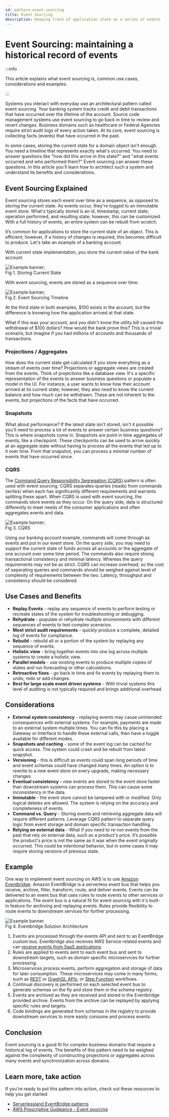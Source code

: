 ```yaml
---
id: pattern-event-sourcing
title: Event Sourcing
description: Keeping track of application state as a series of events
---
```





# Event Sourcing: maintaining a historical record of events

:::info

This article explains what event sourcing is, common use cases, considerations and examples.

:::
<ProfileCardTometich />

[//]: # (Background - Stories on Accounting and SCM as examples)

Systems you interact with everyday use an architectural pattern called event sourcing. Your banking system tracks credit and debit transactions that have occurred over the lifetime of the account. Source code management systems use event sourcing to go back in time to review and revert changes. Business domains such as healthcare or Federal Agencies require strict audit logs of every action taken. At its core, event sourcing is collecting facts (events) that have occurred in the past.

In some cases, storing the current state for a domain object isn't enough. You need a timeline that represents exactly what's occurred. You need to answer questions like "how did this arrive in this state?" and "what events occurred and who performed them?" Event sourcing can answer these questions. In this article you'll learn how to architect such a system and understand its benefits and considerations.

## Event Sourcing Explained
Event sourcing stores each event over time as a sequence, as opposed to storing the current state.  As events occur, they're logged to an immutable event store.  What's typically stored is an id, timestamp, current state, operation performed, and resulting state; however, this can be customized. With a full history of events, an entire system can be rebuilt from scratch.

It’s common for applications to store the current state of an object. This is efficient; however, if a history of changes is required, this becomes difficult to produce. Let's take an example of a banking account.

With current state implementation, you store the current value of the bank account.
<div style={{textAlign: 'center'}}>
    <img src={currentStateImg} alt="Example banner" width={"600"} />;
</div>
<FigureCaption>Fig 1. Storing Current State</FigureCaption>

With event sourcing, events are stored as a sequence over time:
<div style={{textAlign: 'center'}}>
    <img src={eventSourceImg} alt="Example banner" width={"500"} />;
</div>
<FigureCaption>Fig 2. Event Sourcing Timeline</FigureCaption>

At the third state in both examples, $100 exists in the account, but the difference is knowing how the application arrived at that state.

What if this was your account, and you didn't know the utility bill caused the withdrawal of $100 dollars? How would the bank prove this? This is a trivial scenario, but imagine if you had millions of accounts and thousands of transactions.

### Projections / Aggregates
How does the current state get calculated if you store everything as a stream of events over time? Projections or aggregate views are created from the events. Think of projections like a database view. It's a specific representation of the events to answer business questions or populate a model in the UI. For instance, a user wants to know how their account arrived at its current state; however, they also need to know the current balance and how much can be withdrawn. These are not inherent to the events, but projections of the facts that have occurred.

### Snapshots
What about performance? If the latest state isn't stored, isn't it possible you'll need to process a lot of events to answer certain business questions? This is where snapshots come in. Snapshots are point in time aggregates of events, like a checkpoint. These checkpoints can be used to arrive quickly at an aggregate state without having to process all the events that led up to it over time. From that snapshot, you can process a minimal number of events that have occurred since.

### CQRS #
The [Command Query Responsibility Segregation (CQRS)](../cqrs) pattern is often used with event sourcing.  CQRS separates queries (reads) from commands (writes) when each has significantly different requirements and warrants splitting these apart. When CQRS is used with event sourcing, the commands store events as they occur.  On the query side, data is structured differently to meet needs of the consumer applications and often aggregates events and data.

<div style={{textAlign: 'center'}}>
    <img src={cqrsImg} alt="Example banner" width={"500"} />;
</div>
<FigureCaption>Fig 3. CQRS</FigureCaption>

Using our banking account example, commands will come through as events and put in our event store. On the query side, you may need to support the current state of funds across all accounts or the aggregate of one account over some time period. The commands also require strong transactional consistency and minimal latency. Whereas the query requirements may not be as strict. CQRS can increase overhead, so the cost of separating queries and commands should be weighed against level of complexity of requirements between the two. Latency, throughput and consistency should be considered.

## Use Cases and Benefits
* **Replay Events** - replay any sequence of events to perform testing or recreate states of the system for troubleshooting or debugging.
* **Rehydrate** - populate or rehydrate multiple environments with different sequences of events to test complex scenarios.
* **Meet strict audit requirements** - quickly produce a complete, detailed log of events for compliance.
* **Rebuild** - rebuild all or a portion of the system by replaying any sequence of events.
* **Holistic view** - bring together events into one log across multiple systems to create a holistic view.
* **Parallel models** - use existing events to produce multiple copies of states and run forecasting or other calculations.
* **Retroactive fixes** - go back in time and fix events by replaying them to undo, redo or add changes.
* **Best for large scale event driven systems** - With trivial systems this level of auditing is not typically required and brings additional overhead.

## Considerations
* **External system consistency** - replaying events may cause unintended consequences with external systems.  For example, payments are made to an external system multiple times.  You can fix this by placing a Gateway or Interface to handle these external calls, then have a toggle available for different modes.
* **Snapshots and caching** -  some of the event log can be cached for quick access.  The system could crash and be rebuilt from latest snapshot.
* **Versioning** - this is difficult as events could span long periods of time and event schemas could have changed many times.  An option is to rewrite to a new event store on every upgrade, making necessary changes.
* **Eventual consistency** - new events are stored to the event store faster than downstream systems can process them.  This can cause some inconsistency in the data.
* **Immutable** - the event store cannot be tampered with or modified.  Only logical deletes are allowed.  The system is relying on the accuracy and completeness of events.
* **Command vs. Query** - Storing events and retrieving aggregate data will require different patterns.  Leverage CQRS pattern to separate query logic from event storage and domain specific transaction handling.
* **Relying on external data** - What if you need to re-run events from the past that rely on external data, such as a product's price. It’s possible the product's price is not the same as it was when the event originally occurred.  This could be intentional behavior, but in some cases it may require storing versions of previous state.

## Example
One way to implement event sourcing on AWS is to use [Amazon Eventbridge](https://aws.amazon.com/pm/eventbridge/).  Amazon EventBridge is a serverless event bus that helps you receive, archive, filter, transform, route, and deliver events.  Events can be delivered to an event bus that uses rules to route events to other services or applications.  The event bus is a natural fit for event sourcing with it's built-in feature for archiving and replaying events.  Rules provide flexibility to route events to downstream services for further processing.
<div style={{textAlign: 'center'}}>
    <img src={eventbridgeImg} alt="Example banner" width={"1000"} />
</div>
<FigureCaption>Fig 4. Eventbridge Solution Architecture</FigureCaption>

1. Events are processed through the events API and sent to an EventBridge custom bus.  Eventbridge also receives AWS Service related events and can [receive events from SaaS applications](https://docs.aws.amazon.com/eventbridge/latest/userguide/eb-saas.html).
1. Rules are applied to events sent to each event bus and sent to downstream targets, such as domain specific microservices for further processing.
1. Microservices process events, perform aggregation and storage of data for later consumption.  These microservices may come in many forms, such as [REST](https://docs.aws.amazon.com/apigateway/latest/developerguide/apigateway-rest-api.html) or [GraphQL APIs](https://aws.amazon.com/pm/appsync/), or [Step Function](https://aws.amazon.com/pm/step-functions/) workflows.
1. Continual discovery is performed on each selected event bus to generate schemas on the fly and store them in the schema registry.
1. Events are archived as they are received and stored in the Eventbridge provided archive.  Events from the archive can be replayed by applying specific rules and targets.
1. Code bindings are generated from schemas in the registry to provide downstream services to more easily consume and process events.

## Conclusion
Event sourcing is a good fit for complex business domains that require a historical log of events.  The benefits of this pattern need to be weighed against the complexity of constructing projections or aggregates across many events and synchronization across domains.

## Learn more, take action
If you're ready to put this pattern into action, check out these resources to help you get started:
* [Serverlessland EventBridge patterns](https://serverlessland.com/patterns?services=eventbridge)
* [AWS Prescriptive Guideance - Event sourcing](https://docs.aws.amazon.com/prescriptive-guidance/latest/modernization-data-persistence/service-per-team.html)
